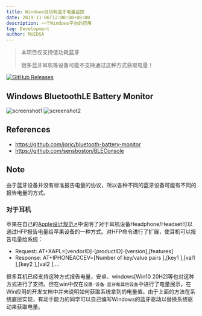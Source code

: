 ```yaml
---
title: Windows低功耗蓝牙电量监控
date: 2019-11-06T12:00:00+08:00
description: 一个Windows平台的应用
tag: Development
author: MUEDSA
---
```


> 本项目仅支持低功耗蓝牙
>
> 很多蓝牙耳机等设备可能不支持通过这种方式获取电量！

[![GitHub Releases](https://img.shields.io/github/downloads/MUedsa/BluetoothLEBatteryMonitor/total?logo=github)](https://github.com/MUedsa/BluetoothLEBatteryMonitor/releases)

## Windows BluetoothLE Battery Monitor
![screenshot1](https://github.com/MUedsa/BluetoothLEBatteryMonitor/blob/v2.0/screenshot1.png?raw=true)
![screenshot2](https://github.com/MUedsa/BluetoothLEBatteryMonitor/blob/v2.0/screenshot2.png?raw=true)

## References
- https://github.com/joric/bluetooth-battery-monitor
- https://github.com/sensboston/BLEConsole

## Note
由于蓝牙设备并没有标准报告电量的协议，所以各种不同的蓝牙设备可能有不同的报告电量的方式。

### 对于耳机
苹果在自己的[Apple设计规范↗](https://developer.apple.com/accessories/Accessory-Design-Guidelines.pdf)中说明了对于耳机设备Headphone/Headset可以通过HFP报告电量给苹果设备的一种方式。对HFP命令进行了扩展，使耳机可以报告电量给系统：
- Request: AT+XAPL=[vendorID]-[productID]-[version],[features]
- Response: AT+IPHONEACCEV=[Number of key/value pairs ],[key1 ],[val1 ],[key2 ],[val2 ],...

很多耳机已经支持这种方式报告电量，安卓、windows[Win10 20H2]等也对这种方式进行了支持。但在win中仅在`设置-设备-蓝牙和其他设备`中进行了电量展示，在Win应用的开发文档中并未说明如何获取系统拿到的电量值。由于上面的方法在系统底层实现，有动手能力的同学可以自己编写Windows的蓝牙驱动以替换系统驱动来获取电量。
